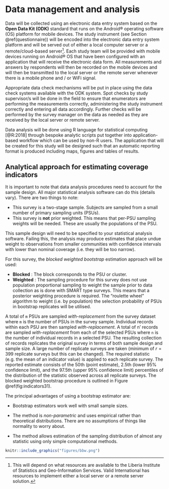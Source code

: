 # Data management and analysis {#data}

Data will be collected using an electronic data entry system based on the **Open Data Kit (ODK)** standard that runs on the Android® operating software (OS) platform for mobile devices. The study instrument (see Section \@ref(questionnaire)) will be encoded into the electronic data entry system platform and will be served out of either a local computer server or a remote/cloud-based server[^4]. Each study team will be provided with mobile devices running on Android® OS that have been configured with an application that will receive the electronic data form. All measurements and answers by respondents will then be recorded on the mobile devices and will then be transmitted to the local server or the remote server whenever there is a mobile phone and / or WiFi signal.

Appropriate data check mechanisms will be put in place using the data check systems available with the ODK system. Spot checks by study supervisor/s will be done in the field to ensure that enumerators are performing the measurements correctly, administering the study instrument correctly and entering all data accordingly. Further checks will be performed by the survey manager on the data as needed as they are received by the local server or remote server.

Data analysis will be done using R language for statistical computing [@R:2018] through bespoke analytic scripts put together into application-based workflow which can be used by non-R users. The application that will be created for this study will be designed such that an automatic reporting format is produced including maps, figures and tables of results.

## Analytical approach for estimating coverage indicators

It is important to note that data analysis procedures need to account for the sample design. All major statistical analysis software can do this (details vary). There are two things to note:

* This survey is a two-stage sample. Subjects are sampled from a small number of primary sampling units (PSUs).
* This survey is **not** prior weighted. This means that per-PSU sampling weights will be needed. These are usually the populations of the PSU.

This sample design will need to be specified to your statistical analysis software. Failing this, the analysis may produce estimates that place undue weight to observations from smaller communities with confidence intervals with lower than nominal coverage (i.e. they will be too narrow).

For this survey, the *blocked weighted bootstrap* estimation approach will be used:

* **Blocked** : The block corresponds to the PSU or cluster.
* **Weighted** : The sampling procedure for this survey does not use population proportional sampling to weight the sample prior to data collection as is done with SMART type surveys. This means that a posterior weighting procedure is required. The “roulette wheel” algorithm to weight (i.e. by population) the selection probability of PSUs in bootstrap replicates will be utilised.

A total of `m` PSUs are sampled *with-replacement* from the survey dataset where `m` is the number of PSUs in the survey sample. Individual records within each PSU are then sampled *with-replacement*. A total of n' records are sampled *with-replacement* from each of the selected PSUs where `n` is the number of individual records in a selected PSU. The resulting collection of records replicates the original survey in terms of both sample design and sample size. A large number of replicate surveys are taken (minimum of $r = 399$ replicate surveys but this can be changed). The required statistic (e.g. the mean of an indicator value) is applied to each replicate survey. The reported estimate consists of the 50th (point estimate), 2.5th (lower 95% confidence limit), and the 97.5th (upper 95% confidence limit) percentiles of the distribution of the statistic observed across all replicate surveys. The blocked weighted bootstrap procedure is outlined in Figure \@ref(fig:indicators31).

The principal advantages of using a bootstrap estimator are:

* Bootstrap estimators work well with small sample sizes.

* The method is *non-parametric* and uses empirical rather than theoretical distributions. There are no assumptions of things like normality to worry about.

* The method allows estimation of the sampling distribution of almost any statistic using only simple computational methods.

\newpage

```r
knitr::include_graphics("figures/bbw.png")
```




[^4]: This will depend on what resources are available to the Liberia Institute of Statistics and Geo-Information Services. Valid International has resources to implement either a local server or a remote server solution.